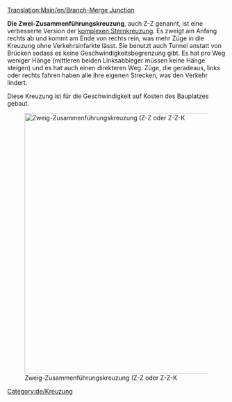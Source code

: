 [[Translation:Main/en/Branch-Merge Junction]]
{{en/-}}{{de/Kreuzungsmenü}}

'''Die Zwei-Zusammenführungskreuzung''', auch Z-Z genannt, ist eine verbesserte Version der [[Main/de/Komplexe Sternkreuzung|komplexen Sternkreuzung]]. Es zweigt am Anfang rechts ab und kommt am Ende von rechts rein, was mehr Züge in die Kreuzung ohne Verkehrsinfarkte lässt. Sie benutzt auch Tunnel anstatt von Brücken sodass es keine Geschwindigkeitsbegrenzung gibt. Es hat pro Weg weniger Hänge (mittleren beiden Linksabbieger müssen keine Hänge steigen) und es hat auch einen direkteren Weg. Züge, die geradeaus, links oder rechts fahren haben alle ihre eigenen Strecken, was den Verkehr lindert.

Diese Kreuzung ist für die Geschwindigkeit auf Kosten des Bauplatzes gebaut.

[[File:en/Branch-Merge Junction.png|none|thumb|600px|Zweig-Zusammenführungskreuzung (Z-Z oder Z-Z-K]]

{{Template:Kreuzungskriterien/De|Teuer|4|1|0|1|1|1|0|1|0|0|0||Ausgefallene Züge blockieren nur die eine Strecke.|
*Die Kreuzung kann viele Züge gleichzeitig handhaben.
*Sehr scharfe Kurven, die die Geschwindigkeit beeinflussen könnten.
*Fläche: 19 x 19
}}

[[Category:de/Kreuzung]]